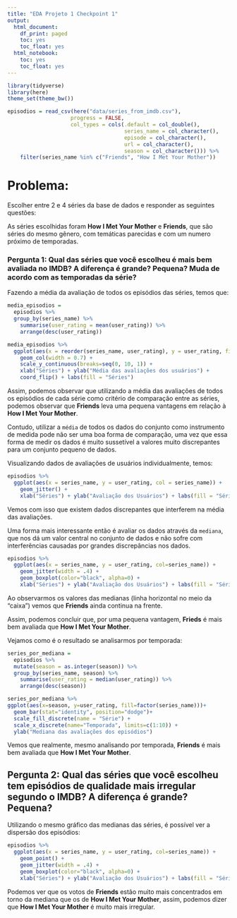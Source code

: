 ```yaml
---
title: "EDA Projeto 1 Checkpoint 1"
output:
  html_document:
    df_print: paged
    toc: yes
    toc_float: yes
  html_notebook:
    toc: yes
    toc_float: yes
---
```



```r
library(tidyverse)
library(here)
theme_set(theme_bw())
```

```r
episodios = read_csv(here("data/series_from_imdb.csv"), 
                    progress = FALSE,
                    col_types = cols(.default = col_double(), 
                                     series_name = col_character(), 
                                     episode = col_character(), 
                                     url = col_character(),
                                     season = col_character())) %>% 
    filter(series_name %in% c("Friends", "How I Met Your Mother"))
```

# Problema:
Escolher entre 2 e 4 séries da base de dados e responder as seguintes questões:


As séries escolhidas foram **How I Met Your Mother** e **Friends**, que são séries do mesmo gênero, com temáticas parecidas e com um numero próximo de temporadas.

### Pergunta 1: Qual das séries que você escolheu é mais bem avaliada no IMDB? A diferença é grande? Pequena? Muda de acordo com as temporadas da série? 
 

Fazendo a média da avaliação de todos os episódios das séries, temos que:
```r
media_episodios =
  episodios %>%
  group_by(series_name) %>%
    summarise(user_rating = mean(user_rating)) %>%
    arrange(desc(user_rating))

media_episodios %>%
  ggplot(aes(x = reorder(series_name, user_rating), y = user_rating, fill = series_name)) +
    geom_col(width = 0.7) + 
    scale_y_continuous(breaks=seq(0, 10, 1)) +
    xlab("Séries") + ylab("Média das avaliações dos usuários") +
    coord_flip() + labs(fill = "Séries")
```

Assim, podemos observar que utilizando a média das avaliações de todos os episódios de cada série como critério de comparação entre as séries, podemos observar que **Friends** leva uma pequena vantagens em relação à **How I Met Your Mother**.

Contudo, utilizar a `média` de todos os dados do conjunto como instrumento de medida pode não ser uma boa forma de comparação, uma vez que essa forma de medir os dados é muito sussetível a valores muito discrepantes para um conjunto pequeno de dados.

Visualizando dados de avaliações de usuários individualmente, temos:
```r
episodios %>%
  ggplot(aes(x = series_name, y = user_rating, col = series_name)) +
    geom_jitter() + 
    xlab("Séries") + ylab("Avaliação dos Usuários") + labs(fill = "Séries")
```

Vemos com isso que existem dados discrepantes que interferem na média das avaliações.


Uma forma mais interessante então é avaliar os dados através da `mediana`, que nos dá um valor central no conjunto de dados e não sofre com interferências causadas por grandes discrepâncias nos dados.

```r
episodios %>%
  ggplot(aes(x = series_name, y = user_rating, col=series_name)) +
    geom_jitter(width = .4) + 
    geom_boxplot(color="black", alpha=0) +
    xlab("Séries") + ylab("Avaliação dos Usuários") + labs(fill = "Séries")
```

Ao observarmos os valores das medianas (linha horizontal no meio da "caixa") vemos que **Friends** ainda continua na frente.

Assim, podemos concluir que, por uma pequena vantagem, **Frieds** é mais bem avaliada que **How I Met Your Mother**.

Vejamos como é o resultado se analisarmos por temporada:
```r
series_por_mediana =
  episodios %>%
  mutate(season = as.integer(season)) %>%
  group_by(series_name, season) %>%
    summarise(user_rating = median(user_rating)) %>%
    arrange(desc(season)) 

series_por_mediana %>%
ggplot(aes(x=season, y=user_rating, fill=factor(series_name)))+
  geom_bar(stat="identity", position="dodge")+
  scale_fill_discrete(name = "Série") +
  scale_x_discrete(name="Temporada", limits=c(1:10)) +    
  ylab("Mediana das avaliações dos episódios")
```

Vemos que realmente, mesmo analisando por temporada, **Friends** é mais bem avaliada que **How I Met Your Mother**.



## Pergunta 2: Qual das séries que você escolheu tem episódios de qualidade mais irregular segundo o IMDB? A diferença é grande? Pequena?

Utilizando o mesmo gráfico das medianas das séries, é possível ver a dispersão dos episódios:
```r
episodios %>%
  ggplot(aes(x = series_name, y = user_rating, col=series_name)) +
    geom_point() +
    geom_jitter(width = .4) + 
    geom_boxplot(color="black", alpha=0) +
    xlab("Séries") + ylab("Avaliação dos Usuários") + labs(fill = "Séries")
```

Podemos ver que os votos de **Friends** estão muito mais concentrados em torno da mediana que os de **How I Met Your Mother**, assim, podemos dizer que **How I Met Your Mother** é muito mais irregular.


